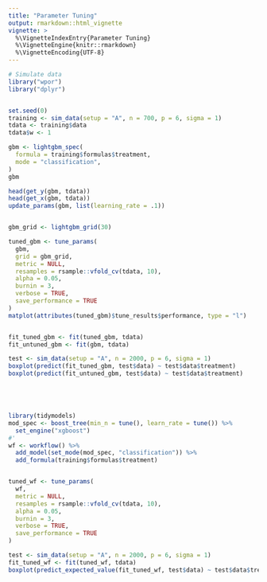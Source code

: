 ```yaml
---
title: "Parameter Tuning"
output: rmarkdown::html_vignette
vignette: >
  %\VignetteIndexEntry{Parameter Tuning}
  %\VignetteEngine{knitr::rmarkdown}
  %\VignetteEncoding{UTF-8}
---
```





```r
# Simulate data
library("wpor")
library("dplyr")


set.seed(0)
training <- sim_data(setup = "A", n = 700, p = 6, sigma = 1)
tdata <- training$data
tdata$w <- 1

gbm <- lightgbm_spec(
  formula = training$formulas$treatment,
  mode = "classification",
)
gbm

head(get_y(gbm, tdata))
head(get_x(gbm, tdata))
update_params(gbm, list(learning_rate = .1))


gbm_grid <- lightgbm_grid(30)

tuned_gbm <- tune_params(
  gbm,
  grid = gbm_grid,
  metric = NULL,
  resamples = rsample::vfold_cv(tdata, 10),
  alpha = 0.05,
  burnin = 3,
  verbose = TRUE,
  save_performance = TRUE
)
matplot(attributes(tuned_gbm)$tune_results$performance, type = "l")


fit_tuned_gbm <- fit(tuned_gbm, tdata)
fit_untuned_gbm <- fit(gbm, tdata)

test <- sim_data(setup = "A", n = 2000, p = 6, sigma = 1)
boxplot(predict(fit_tuned_gbm, test$data) ~ test$data$treatment)
boxplot(predict(fit_untuned_gbm, test$data) ~ test$data$treatment)





library(tidymodels)
mod_spec <- boost_tree(min_n = tune(), learn_rate = tune()) %>%
  set_engine("xgboost")
#'
wf <- workflow() %>%
  add_model(set_mode(mod_spec, "classification")) %>%
  add_formula(training$formulas$treatment)


tuned_wf <- tune_params(
  wf,
  metric = NULL,
  resamples = rsample::vfold_cv(tdata, 10),
  alpha = 0.05,
  burnin = 3,
  verbose = TRUE,
  save_performance = TRUE
)

test <- sim_data(setup = "A", n = 2000, p = 6, sigma = 1)
fit_tuned_wf <- fit(tuned_wf, tdata)
boxplot(predict_expected_value(fit_tuned_wf, test$data) ~ test$data$treatment)
```
